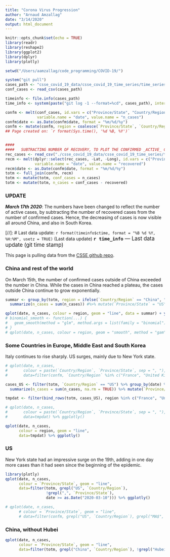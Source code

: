```yaml
---
title: "Corona Virus Progression"
author: "Arnaud Amzallag"
date: "3/14/2020"
output: html_document
---
```


```r
knitr::opts_chunk$set(echo = TRUE)
library(readr)
library(reshape2)
library(ggplot2)
library(dplyr)
library(plotly)
```


```r
setwd("/Users/aamzallag/code_programming/COVID-19/")

system("git pull")
cases_path <- "csse_covid_19_data/csse_covid_19_time_series/time_series_19-covid-Confirmed.csv"
conf_cases <- read_csv(cases_path)

timeinfo <- file.info(cases_path)
time_info <- system(paste("git log -1 --format=%cd", cases_path), intern = TRUE)

confm <- melt(conf_cases, id.vars = c("Province/State", "Country/Region", "Lat", "Long"), 
              variable.name = "date", value.name = "n_cases")
confm$date <- as.Date(confm$date, format = "%m/%d/%y")
confm <- mutate(confm, region = coalesce(`Province/State`, `Country/Region`))
## Page created on: `r format(Sys.time(), '%d %B, %Y')`


####
####   SUBTRACTING NUMBER OF RECOVERY, TO PLOT THE CONFIRMED _ACTIVE_ CASES (totm$n_cases)
rec_cases <- read_csv("./csse_covid_19_data/csse_covid_19_time_series/time_series_19-covid-Recovered.csv")
recm <- melt(dplyr::select(rec_cases, -Lat, -Long), id.vars = c("Province/State", "Country/Region"), 
             variable.name = "date", value.name = "recovered")
recm$date <- as.Date(confm$date, format = "%m/%d/%y")
totm <- full_join(confm, recm)
totm <- mutate(totm, conf_cases = n_cases)
totm <- mutate(totm, n_cases = conf_cases - recovered)


```

### UPDATE

***March 17th 2020***: The numbers have been changed to reflect the number of active cases, by subtracting the number of recovered cases from the number of confirmed cases. Hence, the decreasing of cases is now visible all around China, and also in South Korea. 

[//]: # Last data update: `r format(timeinfo$ctime, format = "%B %d %Y, %H:%M", usetz = TRUE)`
(Last data update)
<span style="font-size:larger;">**`r time_info`** --- Last data update (git time stamp)</span>

This page is pulling data from the [CSSE github repo](https://github.com/CSSEGISandData/COVID-19/tree/master/csse_covid_19_data/csse_covid_19_time_series).




### China and rest of the world

On March 15th, the number of confirmed cases outside of China exceeded the number in China. While the cases in China reached a plateau, the cases outside China continue to grow exponentially.

```r
summar <- group_by(totm, region = ifelse(`Country/Region` == "China", "China", "Ouside China"), date) %>% 
  summarize(n_cases = sum(n_cases)) #%>% mutate(`Province/State` = "US", `Country/Region` = "US", region = "US")

qplot(date, n_cases, colour = region, geom = "line", data = summar) + ylab("Confirmed Active Cases")
# binomial_smooth <- function(...) {
#   geom_smooth(method = "glm", method.args = list(family = "binomial"), ...)
# }
# qplot(date, n_cases, colour = region, geom = "smooth", method = "gam", data = summar) + ylab("Confirmed cases") + geom_point() + binomial_smooth()
```


### Some Countries in Europe, Middle East and South Korea

Italy continues to rise sharply. US surges, mainly due to New York state.

```r

# qplot(date, n_cases, 
#       colour = paste(`Country/Region`, `Province/State`, sep = ", "), geom = "line",
#       data=filter(confm, `Country/Region` %in% c("France", "United Kingdom", "Israel", "Italy", "Iran", "Korea, South"), date > as.Date("2020-02-24"))) %>% ggplotly()

cases_US <- filter(totm, `Country/Region` == "US") %>% group_by(date) %>%
  summarize(n_cases = sum(n_cases, na.rm = TRUE)) %>% mutate(`Province/State` = "US", `Country/Region` = "US", region = "US")

tmpdat <- filter(bind_rows(totm, cases_US), region %in% c("France", "United Kingdom", "Israel", "Italy", "Iran", "Korea, South", "Belgium", "US"), date > as.Date("2020-02-24"))

# qplot(date, n_cases, 
#       colour = paste(`Country/Region`, `Province/State`, sep = ", "), geom = "line",
#       data=tmpdat) %>% ggplotly()

qplot(date, n_cases, 
      colour = region, geom = "line",
      data=tmpdat) %>% ggplotly()


```


### US

New York state had an impressive surge on the 19th, adding in one day more cases than it had seen since the beginning of the epidemic. 

```r
library(plotly)
qplot(date, n_cases, 
      colour = `Province/State`, geom = "line",
      data=filter(totm, grepl("US", `Country/Region`),
                  !grepl(",", `Province/State`),
                  date >= as.Date("2020-03-10"))) %>% ggplotly()
```


```r
# qplot(date, n_cases, 
      # colour = `Province/State`, geom = "line",
      # data=filter(confm, grepl("US", `Country/Region`), grepl("MA$", `Province/State`)))
```

### China, without Hubei

```r
qplot(date, n_cases, 
      colour = `Province/State`, geom = "line",
      data=filter(totm, grepl("China", `Country/Region`), !grepl("Hubei", `Province/State`)))
```

